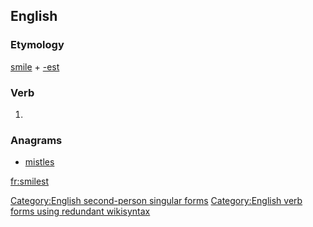==English==

===Etymology===
[[smile]] + [[-est]]

===Verb===
{{en-verb form}}

# {{context|archaic|lang=en}} {{form of|Second-person singular simple present form|smile|lang=en}}

===Anagrams===
* [[mistles#English|mistles]]

[[Category:English second-person singular forms]]
[[Category:English verb forms using redundant wikisyntax]]

[[fr:smilest]]